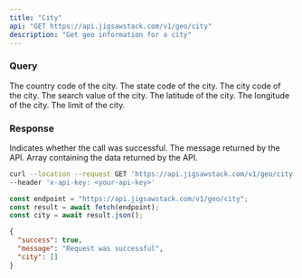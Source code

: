 ```yaml
---
title: "City"
api: "GET https://api.jigsawstack.com/v1/geo/city"
description: "Get geo information for a city"
---
```


### Query

<ParamField query="country_code" type="string">
  The country code of the city.
</ParamField>

<ParamField query="state_code" type="string">
  The state code of the city.
</ParamField>

<ParamField query="city_code" type="string">
  The city code of the city.
</ParamField>

<ParamField query="search_value" type="string">
  The search value of the city.
</ParamField>

<ParamField query="lat" type="string">
  The latitude of the city.
</ParamField>

<ParamField query="lng" type="string">
  The longitude of the city.
</ParamField>

<ParamField query="limit" type="string" default="10">
  The limit of the city.
</ParamField>

<Snippet file="header.mdx" />

### Response

<ResponseField name="success" type="boolean">
  Indicates whether the call was successful.
</ResponseField>

<ResponseField name="message" type="string">
  The message returned by the API.
</ResponseField>

<ResponseField name="data" type="JSON">
  Array containing the data returned by the API.
</ResponseField>

<RequestExample>

```bash cURL
curl --location --request GET 'https://api.jigsawstack.com/v1/geo/city' \
--header 'x-api-key: <your-api-key>'
```

```javascript Node.js
const endpoint = "https://api.jigsawstack.com/v1/geo/city";
const result = await fetch(endpoint);
const city = await result.json();
```

</RequestExample>

<ResponseExample>

```json Response
{
  "success": true,
  "message": "Request was successful",
  "city": []
}
```

</ResponseExample>
